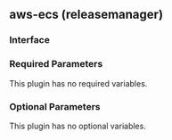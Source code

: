 ## aws-ecs (releasemanager)

### Interface

### Required Parameters

This plugin has no required variables.

### Optional Parameters

This plugin has no optional variables.
